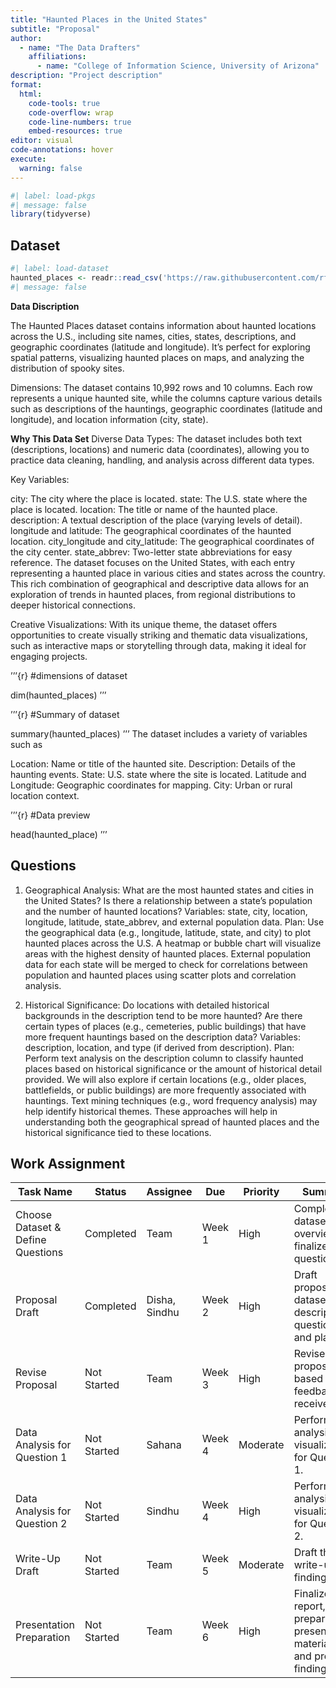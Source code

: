 ```yaml
---
title: "Haunted Places in the United States"
subtitle: "Proposal"
author: 
  - name: "The Data Drafters"
    affiliations:
      - name: "College of Information Science, University of Arizona"
description: "Project description"
format:
  html:
    code-tools: true
    code-overflow: wrap
    code-line-numbers: true
    embed-resources: true
editor: visual
code-annotations: hover
execute:
  warning: false
---
```


```r
#| label: load-pkgs
#| message: false
library(tidyverse)
```

## Dataset

```r
#| label: load-dataset
haunted_places <- readr::read_csv('https://raw.githubusercontent.com/rfordatascience/tidytuesday/master/data/2023/2023-10-10/haunted_places.csv')
#| message: false
```

**Data Discription**

The Haunted Places dataset contains information about haunted locations across the U.S., 
including site names, cities, states, descriptions, and geographic coordinates (latitude and longitude). 
It’s perfect for exploring spatial patterns, visualizing haunted places on maps, and analyzing the distribution of spooky sites.

Dimensions: The dataset contains 10,992 rows and 10 columns. Each row represents a unique haunted site, while the columns capture various details such as descriptions of the hauntings, geographic coordinates (latitude and longitude), and location information (city, state).

**Why This Data Set**
Diverse Data Types: The dataset includes both text (descriptions, locations) and numeric data (coordinates), 
allowing you to practice data cleaning, handling, and analysis across different data types.

Key Variables:

city: The city where the place is located.
state: The U.S. state where the place is located.
location: The title or name of the haunted place.
description: A textual description of the place (varying levels of detail).
longitude and latitude: The geographical coordinates of the haunted location.
city_longitude and city_latitude: The geographical coordinates of the city center.
state_abbrev: Two-letter state abbreviations for easy reference.
The dataset focuses on the United States, with each entry representing a haunted place in various cities and states across the country. This rich combination of geographical and descriptive data allows for an exploration of trends in haunted places, from regional distributions to deeper historical connections.


Creative Visualizations: With its unique theme, the dataset offers opportunities to create visually striking and
thematic data visualizations, such as interactive maps or storytelling through data, making it ideal for engaging projects.

'''{r}
#dimensions of dataset

dim(haunted_places)
'''

'''{r}
#Summary of dataset

summary(haunted_places)
'''
The dataset includes a variety of variables such as

Location: Name or title of the haunted site.
Description: Details of the haunting events.
State: U.S. state where the site is located.
Latitude and Longitude: Geographic coordinates for mapping.
City: Urban or rural location context.


'''{r}
#Data preview

head(haunted_place)
'''


## Questions

1. Geographical Analysis: What are the most haunted states and cities in the United States? Is there a relationship between a state's population and the number of haunted locations?
Variables: state, city, location, longitude, latitude, state_abbrev, and external population data.
Plan: Use the geographical data (e.g., longitude, latitude, state, and city) to plot haunted places across the U.S. A heatmap or bubble chart will visualize areas with the highest density of haunted places. External population data for each state will be merged to check for correlations between population and haunted places using scatter plots and correlation analysis.

2. Historical Significance: Do locations with detailed historical backgrounds in the description tend to be more haunted? Are there certain types of places (e.g., cemeteries, public buildings) that have more frequent hauntings based on the description data?
Variables: description, location, and type (if derived from description).
Plan: Perform text analysis on the description column to classify haunted places based on historical significance or the amount of historical detail provided. We will also explore if certain locations (e.g., older places, battlefields, or public buildings) are more frequently associated with hauntings. Text mining techniques (e.g., word frequency analysis) may help identify historical themes.
These approaches will help in understanding both the geographical spread of haunted places and the historical significance tied to these locations.

## Work Assignment

| Task Name                         | Status      | Assignee        | Due    | Priority  | Summary                                                                |
|-----------------------------------|-------------|-----------------|--------|-----------|------------------------------------------------------------------------|
| Choose Dataset & Define Questions | Completed   | Team            | Week 1 | High      | Complete dataset overview and finalize questions.                      |
| Proposal Draft                    | Completed   | Disha, Sindhu   | Week 2 | High      | Draft proposal with dataset description, questions, and plan.          |
| Revise Proposal                   | Not Started | Team            | Week 3 | High      | Revise proposal based on feedback received.                            |
| Data Analysis for Question 1      | Not Started | Sahana          | Week 4 | Moderate  | Perform analysis and visualizations for Question 1.                    |
| Data Analysis for Question 2      | Not Started | Sindhu          | Week 4 | High      | Perform analysis and visualizations for Question 2.                    |
| Write-Up Draft                    | Not Started | Team            | Week 5 | Moderate  | Draft the final write-up of findings.                                  |
| Presentation Preparation          | Not Started | Team            | Week 6 | High      | Finalize report, prepare presentation materials, and present findings. |

